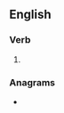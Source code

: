 ==English==

===Verb===
{{head|en|verb form}}

# {{en-third-person singular of|reroute}}

===Anagrams===
* {{l|en|terreous}}